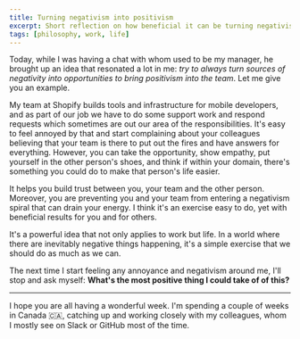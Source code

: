 ```yaml
---
title: Turning negativism into positivism
excerpt: Short reflection on how beneficial it can be turning negativism into something positive.
tags: [philosophy, work, life]
---
```


Today, while I was having a chat with whom used to be my manager, he brought up an idea that resonated a lot in me: *try to always turn sources of negativity into opportunities to bring positivism into the team*. Let me give you an example.

My team at Shopify builds tools and infrastructure for mobile developers, and as part of our job we have to do some support work and respond requests which sometimes are out our area of the responsibilities. It's easy to feel annoyed by that and start complaining about your colleagues believing that your team is there to put out the fires and have answers for everything. However, you can take the opportunity, show empathy, put yourself in the other person's shoes, and think if within your domain, there's something you could do to make that person's life easier.

It helps you build trust between you, your team and the other person. Moreover, you are preventing you and your team from entering a negativism spiral that can drain your energy. I think it's an exercise easy to do, yet with beneficial results for you and for others.

It's a powerful idea that not only applies to work but life. In a world where there are inevitably negative things happening, it's a simple exercise that we should do as much as we can.

The next time I start feeling any annoyance and negativism around me, I'll stop and ask myself: **What's the most positive thing I could take of of this?**

---

I hope you are all having a wonderful week. I'm spending a couple of weeks in Canada 🇨🇦, catching up and working closely with my colleagues, whom I mostly see on Slack or GitHub most of the time.